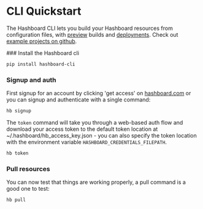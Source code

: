 
# CLI Quickstart

The Hashboard CLI lets you build your Hashboard resources from configuration files, with [preview](./commands/preview) builds and [deployments](./commands/deploy).  Check out [example projects on github](https://github.com/hashboard-hq/examples).

<Steps>
### Install the Hashboard cli

```bash copy
pip install hashboard-cli
```

### Signup and auth

First signup for an account by clicking 'get access' on [hashboard.com](https://hashboard.com) or you can signup and authenticate with a single command:

```bash copy filename="signup and auth via cli"
hb signup
```

The `token` command will take you through a web-based auth flow and download your access token to the default token location at ~/.hashboard/hb_access_key.json - you can also specify the token location with the environment variable `HASHBOARD_CREDENTIALS_FILEPATH`.

```bash filename="if you signed up on the web" copy
hb token
```

### Pull resources
You can now test that things are working properly, a pull command is a good one to test:
```bash copy
hb pull
```
</Steps>
